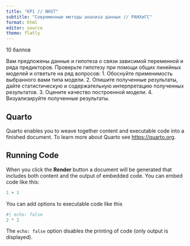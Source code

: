 ```yaml
---
title: "КР1 // NHST"
subtitle: "Современные методы анализа данных // РАНХиГС"
format: html
editor: source
theme: flatly
---
```


10 баллов

Вам предложены данные и гипотеза о связи зависимой переменной и ряда предикторов. Проверьте гипотезу при помощи общих линейных моделей и ответьте на ряд вопросов:
1. Обоснуйте применимость выбранного вами типа модели.
2. Опишите полученные результаты, дайте статистическую и содержательную интерпретацию полученных результатов.
3. Оцените качество построенной модели.
4. Визуализируйте полученные результаты.


## Quarto

Quarto enables you to weave together content and executable code into a finished document. To learn more about Quarto see <https://quarto.org>.

## Running Code

When you click the **Render** button a document will be generated that includes both content and the output of embedded code. You can embed code like this:

```r
1 + 1
```

You can add options to executable code like this

```r
#| echo: false
2 * 2
```

The `echo: false` option disables the printing of code (only output is displayed).
